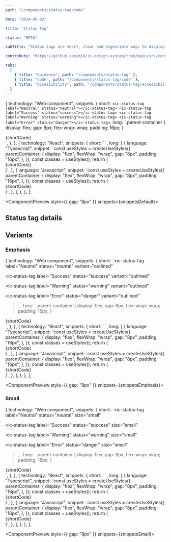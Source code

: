 ```yaml
---
path: "/components/status-tag/code"

date: "2024-05-02"

title: "Status tag"

status: "BETA"

subTitle: "Status tags are short, clear and digestible ways to display the status of something on the page."

contribute: "https://github.com/mi6/ic-design-system/tree/main/src/content/structured/components/status-tag"

tabs:
  [
    { title: "Guidance", path: "/components/status-tag" },
    { title: "Code", path: "/components/status-tag/code" },
    { title: "Accessibility", path: "/components/status-tag/accessibility" },
  ]
---
```



  {
    technology: "Web component",
    snippets: {
      short: `<ic-status-tag label="Neutral" status="neutral"></ic-status-tag>
<ic-status-tag label="Success" status="success"></ic-status-tag>
<ic-status-tag label="Warning" status="warning"></ic-status-tag>
<ic-status-tag label="Error" status="danger"></ic-status-tag>`,
      long: `.parent-container {
      display: flex;
      gap: 8px;
      flex-wrap: wrap;
      padding: 16px;
    }
  </style>
  <body>
    <div class="parent-container">
      {shortCode}
    </div>`,
    },
  },
  {
    technology: "React",
    snippets: {
      short: `<IcStatusTag label="Neutral" status="neutral"/>
<IcStatusTag label="Success" status="success"/>
<IcStatusTag label="Warning" status="warning"/>
<IcStatusTag label="Error" status="danger"/>`,
      long: [
        {
          language: "Typescript",
          snippet: `const useStyles = createUseStyles({
  parentContainer: {
    display: "flex",
    flexWrap: "wrap",
    gap: "8px",
    padding: "16px",
  },
});
const classes = useStyles();
return (
  <div className={classes.parentContainer}>
    {shortCode}
  </div>
)`,
        },
        {
          language: "Javascript",
          snippet: `const useStyles = createUseStyles({
  parentContainer: {
    display: "flex",
    flexWrap: "wrap",
    gap: "8px",
    padding: "16px",
  },
});
const classes = useStyles();
return (
  <div className={classes.parentContainer}>
    {shortCode}
  </div>
)`,
        },
      ],
    },
  },
];

<ComponentPreview style={{ gap: "8px" }} snippets={snippetsDefault}>
  <IcStatusTag label="Neutral" status="neutral" />
  <IcStatusTag label="Success" status="success" />
  <IcStatusTag label="Warning" status="warning" />
  <IcStatusTag label="Error" status="danger" />
</ComponentPreview>

## Status tag details

<ComponentDetails component="ic-status-tag" />

## Variants

### Emphasis

  {
    technology: "Web component",
    snippets: {
      short: `<ic-status-tag
  label="Neutral"
  status="neutral"
  variant="outlined"
></ic-status-tag>
<ic-status-tag
  label="Success"
  status="success"
  variant="outlined"
></ic-status-tag>
<ic-status-tag
  label="Warning"
  status="warning"
  variant="outlined"
></ic-status-tag>
<ic-status-tag
  label="Error"
  status="danger"
  variant="outlined"
></ic-status-tag>`,
      long: `.parent-container {
      display: flex;
      gap: 8px;
      flex-wrap: wrap;
      padding: 16px;
    }
  </style>
  <body>
    <div class="parent-container">
      {shortCode}
    </div>`,
    },
  },
  {
    technology: "React",
    snippets: {
      short: `<IcStatusTag label="Neutral" status="neutral" variant="outlined" />
<IcStatusTag label="Success" status="success" variant="outlined" />
<IcStatusTag label="Warning" status="warning" variant="outlined" />
<IcStatusTag label="Error" status="danger" variant="outlined" />`,
      long: [
        {
          language: "Typescript",
          snippet: `const useStyles = createUseStyles({
  parentContainer: {
    display: "flex",
    flexWrap: "wrap",
    gap: "8px",
    padding: "16px",
  },
});
const classes = useStyles();
return (
  <div className={classes.parentContainer}>
    {shortCode}
  </div>
)`,
        },
        {
          language: "Javascript",
          snippet: `const useStyles = createUseStyles({
  parentContainer: {
    display: "flex",
    flexWrap: "wrap",
    gap: "8px",
    padding: "16px",
  },
});
const classes = useStyles();
return (
  <div className={classes.parentContainer}>
    {shortCode}
  </div>
)`,
        },
      ],
    },
  },
];

<ComponentPreview style={{ gap: "8px" }} snippets={snippetsEmphasis}>
  <IcStatusTag label="Neutral" status="neutral" variant="outlined" />
  <IcStatusTag label="Success" status="success" variant="outlined" />
  <IcStatusTag label="Warning" status="warning" variant="outlined" />
  <IcStatusTag label="Error" status="danger" variant="outlined" />
</ComponentPreview>

### Small

  {
    technology: "Web component",
    snippets: {
      short: `<ic-status-tag
  label="Neutral"
  status="neutral"
  size="small"
></ic-status-tag>
<ic-status-tag
  label="Success"
  status="success"
  size="small"
></ic-status-tag>
<ic-status-tag
  label="Warning"
  status="warning"
  size="small"
></ic-status-tag>
<ic-status-tag
  label="Error" 
  status="danger" 
  size="small"
></ic-status-tag>`,
      long: `.parent-container {
      display: flex;
      gap: 8px;
      flex-wrap: wrap;
      padding: 16px;
    }
  </style>
  <body>
    <div class="parent-container">
      {shortCode}
    </div>`,
    },
  },
  {
    technology: "React",
    snippets: {
      short: `<IcStatusTag label="Neutral" status="neutral" size="small" />
<IcStatusTag label="Success" status="success" size="small" />
<IcStatusTag label="Warning" status="warning" size="small" />
<IcStatusTag label="Error" status="danger" size="small" />`,
      long: [
        {
          language: "Typescript",
          snippet: `const useStyles = createUseStyles({
  parentContainer: {
    display: "flex",
    flexWrap: "wrap",
    gap: "8px",
    padding: "16px",
  },
});
const classes = useStyles();
return (
  <div className={classes.parentContainer}>
    {shortCode}
  </div>
)`,
        },
        {
          language: "Javascript",
          snippet: `const useStyles = createUseStyles({
  parentContainer: {
    display: "flex",
    flexWrap: "wrap",
    gap: "8px",
    padding: "16px",
  },
});
const classes = useStyles();
return (
  <div className={classes.parentContainer}>
    {shortCode}
  </div>
)`,
        },
      ],
    },
  },
];

<ComponentPreview style={{ gap: "8px" }} snippets={snippetsSmall}>
  <IcStatusTag label="Neutral" status="neutral" size="small" />
  <IcStatusTag label="Success" status="success" size="small" />
  <IcStatusTag label="Warning" status="warning" size="small" />
  <IcStatusTag label="Error" status="danger" size="small" />
</ComponentPreview>
